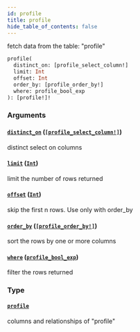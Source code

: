 ```yaml
---
id: profile
title: profile
hide_table_of_contents: false
---
```


fetch data from the table: "profile"

```graphql
profile(
  distinct_on: [profile_select_column!]
  limit: Int
  offset: Int
  order_by: [profile_order_by!]
  where: profile_bool_exp
): [profile!]!
```

### Arguments

#### [`distinct_on`](#) ([`[profile_select_column!]`](/07-graphql/enums/profile-select-column))

distinct select on columns

#### [`limit`](#) ([`Int`](/07-graphql/scalars/int))

limit the number of rows returned

#### [`offset`](#) ([`Int`](/07-graphql/scalars/int))

skip the first n rows. Use only with order_by

#### [`order_by`](#) ([`[profile_order_by!]`](/07-graphql/inputs/profile-order-by))

sort the rows by one or more columns

#### [`where`](#) ([`profile_bool_exp`](/07-graphql/inputs/profile-bool-exp))

filter the rows returned

### Type

#### [`profile`](/07-graphql/objects/profile)

columns and relationships of "profile"
